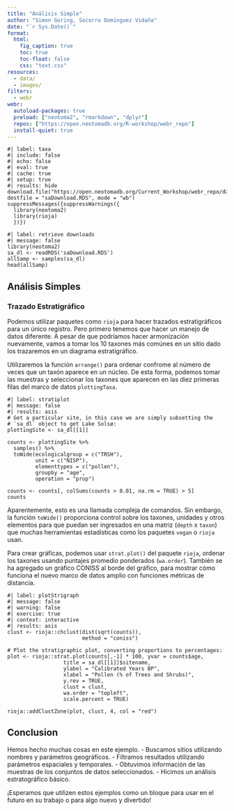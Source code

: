 ```yaml
---
title: "Análisis Simple"
author: "Simon Goring, Socorro Dominguez Vidaña"
date: "`r Sys.Date()`"
format:
  html:
    fig_caption: true
    toc: true
    toc-float: false
    css: "text.css"
resources:
  - data/
  - images/
filters:
  - webr
webr: 
  autoload-packages: true
  preload: ["neotoma2", "rmarkdown", "dplyr"]
  repos: ["https://open.neotomadb.org/R-workshop/webr_repo"]
  install-quiet: true
---
```

```webr-r
#| label: taxa
#| include: false
#| echo: false
#| eval: true
#| cache: true
#| setup: true
#| results: hide
download.file("https://open.neotomadb.org/Current_Workshop/webr_repo/data/saDownload.RDS", destfile = "saDownload.RDS", mode = "wb")
suppressMessages({suppressWarnings({
  library(neotoma2)
  library(rioja)
  })})
```

```webr-r
#| label: retrieve downloads
#| message: false
library(neotoma2)
sa_dl <- readRDS('saDownload.RDS')
allSamp <- samples(sa_dl)
head(allSamp)
```

## Análisis Simples

### Trazado Estratigráfico

Podemos utilizar paquetes como `rioja` para hacer trazados estratigráficos para un único registro. Pero primero tenemos que hacer un manejo de datos diferente. A pesar de que podríamos hacer armonización nuevamente, vamos a tomar los 10 taxones más comúnes en un sitio dado los trazaremos en un diagrama estratigráfico.

Utilizaremos la función `arrange()` para ordenar confrome al número de veces que un taxón aparece en un núcleo. De esta forma, podemos tomar las muestras y seleccionar los taxones que aparecen en las diez primeras filas del marco de datos `plottingTaxa`.

```webr-r
#| label: stratiplot
#| message: false
#| results: asis
# Get a particular site, in this case we are simply subsetting the
# `sa_dl` object to get Lake Solsø:
plottingSite <- sa_dl[[1]]

counts <- plottingSite %>%
  samples() %>%
  toWide(ecologicalgroup = c("TRSH"),
         unit = c("NISP"),
         elementtypes = c("pollen"),
         groupby = "age",
         operation = "prop") 

counts <- counts[, colSums(counts > 0.01, na.rm = TRUE) > 5]
counts
```

Aparentemente, esto es una llamada compleja de comandos. Sin embargo, la función `toWide()` proporciona control sobre los taxones, unidades y otros elementos para que puedan ser ingresados en una matriz (`depth` x `taxon`) que muchas herramientas estadísticas como los paquetes `vegan` o `rioja` usan.

Para crear gráficas, podemos usar `strat.plot()` del paquete `rioja`, ordenar los taxones usando puntajes promedio ponderados (`wa.order`). También se ha agregado un gráfico CONISS al borde del gráfico, para mostrar cómo funciona el nuevo marco de datos amplio con funciones métricas de distancia.

```webr-r
#| label: plotStrigraph
#| message: false
#| warning: false
#| exercise: true
#| context: interactive
#| results: asis
clust <- rioja::chclust(dist(sqrt(counts)),
                        method = "coniss")

# Plot the stratigraphic plot, converting proportions to percentages:
plot <- rioja::strat.plot(counts[,-1] * 100, yvar = counts$age,
                  title = sa_dl[[1]]$sitename,
                  ylabel = "Calibrated Years BP",
                  xlabel = "Pollen (% of Trees and Shrubs)",
                  y.rev = TRUE,
                  clust = clust,
                  wa.order = "topleft",
                  scale.percent = TRUE)

rioja::addClustZone(plot, clust, 4, col = "red")
```

## Conclusion

Hemos hecho muchas cosas en este ejemplo. 
- Buscamos sitios utilizando nombres y parámetros geográficos. 
- Filtramos resultados utilizando parámetros espaciales y temporales. 
- Obtuvimos información de las muestras de los conjuntos de datos seleccionados.
- Hicimos un análisis estratográfico básico.  

¡Esperamos que utilizen estos ejemplos como un bloque para usar en el futuro en su trabajo o para algo nuevo y divertido!